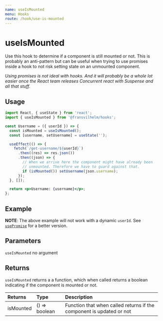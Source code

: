 ```yaml
---
name: useIsMounted
menu: Hooks
route: /hook/use-is-mounted
---
```



# useIsMounted

Use this hook to determine if a component is still mounted or not. This is
probably an anti-pattern but can be useful when trying to use promises inside a
hook to not risk setting state on an unmounted component.

_Using promises is not ideal with hooks. And it will probably be a whole lot
easier once the React team releases Concurrent react with Suspense and all that
stuff._

## Usage

```jsx
import React, { useState } from 'react';
import { useIsMounted } from '@fransvilhelm/hooks';

const Username = ({ userId }) => {
  const isMounted = useIsMounted();
  const [username, setUsername] = useState('');

  useEffect(() => {
    fetch(`/get-username/${userId}`)
      .then((res) => res.json())
      .then((json) => {
        // When we arrive here the component might have already been
        // unmounted. Therefore we have to guard against that.
        if (isMounted()) setUsername(json.username);
      });
  }, []);

  return <p>Username: {username}</p>;
};
```

## Example

**NOTE**: The above example will not work with a dynamic `userId`. See
[`usePromise`](/hook/use-promise) for a better version.

<Playground>
  <UseIsMountedExample />
</Playground>

## Parameters

`useIsMounted` no argument

## Returns

`useIsMounted` returns a a function, which when called returns a boolean
indicating if the component is mounted or not.

| Returns   | Type          | Description                                                          |
| :-------- | :------------ | :------------------------------------------------------------------- |
| isMounted | () => boolean | Function that when called returns if the component is updated or not |
